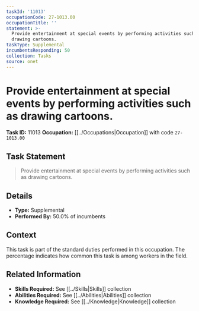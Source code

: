 ```yaml
---
taskId: '11013'
occupationCode: 27-1013.00
occupationTitle: ''
statement: >-
  Provide entertainment at special events by performing activities such as
  drawing cartoons.
taskType: Supplemental
incumbentsResponding: 50
collection: Tasks
source: onet
---
```

# Provide entertainment at special events by performing activities such as drawing cartoons.

**Task ID:** 11013
**Occupation:** [[../Occupations|Occupation]] with code `27-1013.00`

## Task Statement

> Provide entertainment at special events by performing activities such as drawing cartoons.

## Details

- **Type:** Supplemental
- **Performed By:** 50.0% of incumbents

## Context

This task is part of the standard duties performed in this occupation. The percentage indicates how common this task is among workers in the field.

## Related Information

- **Skills Required:** See [[../Skills|Skills]] collection
- **Abilities Required:** See [[../Abilities|Abilities]] collection
- **Knowledge Required:** See [[../Knowledge|Knowledge]] collection
